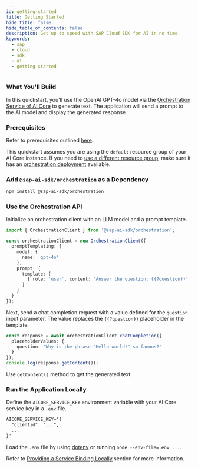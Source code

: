 ```yaml
---
id: getting-started
title: Getting Started
hide_title: false
hide_table_of_contents: false
description: Get up to speed with SAP Cloud SDK for AI in no time
keywords:
  - sap
  - cloud
  - sdk
  - ai
  - getting started
---
```


### What You'll Build

In this quickstart, you'll use the OpenAI GPT-4o model via the [Orchestration Service of AI Core](https://help.sap.com/docs/sap-ai-core/sap-ai-core-service-guide/orchestration) to generate text.
The application will send a prompt to the AI model and display the generated response.

### Prerequisites

Refer to prerequisites outlined [here](./overview-cloud-sdk-for-ai-js#prerequisites).

This quickstart assumes you are using the `default` resource group of your AI Core instance.
If you need to [use a different resource group](orchestration/chat-completion#custom-deployment-configuration), make sure it has an [orchestration deployment](https://help.sap.com/docs/sap-ai-core/sap-ai-core-service-guide/create-deployment-for-orchestration) available.

### Add `@sap-ai-sdk/orchestration` as a Dependency

```bash
npm install @sap-ai-sdk/orchestration
```

### Use the Orchestration API

Initialize an orchestration client with an LLM model and a prompt template.

```ts
import { OrchestrationClient } from '@sap-ai-sdk/orchestration';

const orchestrationClient = new OrchestrationClient({
  promptTemplating: {
    model: {
      name: 'gpt-4o'
    },
    prompt: {
      template: [
        { role: 'user', content: 'Answer the question: {{?question}}' }
      ]
    }
  }
});
```

Next, send a chat completion request with a value defined for the `question` input parameter.
The value replaces the `{{?question}}` placeholder in the template.

```ts
const response = await orchestrationClient.chatCompletion({
  placeholderValues: {
    question: 'Why is the phrase "Hello world!" so famous?'
  }
});
console.log(response.getContent());
```

Use `getContent()` method to get the generated text.

### Run the Application Locally

Define the `AICORE_SERVICE_KEY` environment variable with your AI Core service key in a `.env` file.

```txt
AICORE_SERVICE_KEY='{
  "clientid": "...",
  ...
}'
```

Load the `.env` file by using [dotenv](https://www.npmjs.com/package/dotenv) or running `node --env-file=.env ...`.

Refer to [Providing a Service Binding Locally](connecting-to-ai-core#providing-a-service-binding-locally) section for more information.
